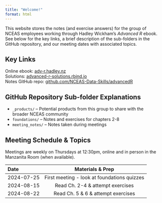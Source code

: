 ```yaml
---
title: "Welcome!"
format: html
---
```


This website stores the notes (and exercise answers) for the group of NCEAS employees working through Hadley Wickham's _Advanced R_ ebook. See below for the key links, a brief description of the sub-folders in the GitHub repository, and our meeting dates with associated topics.

## Key Links

Online ebook: [adv-r.hadley.nz](https://adv-r.hadley.nz/index.html)  
Solutions: [advanced-r-solutions.rbind.io](https://advanced-r-solutions.rbind.io/)  
Notes GitHub repo: [github.com/NCEAS-Data-Skills/advancedR](https://github.com/NCEAS-Data-Skills/advancedR)

## GitHub Repository Sub-folder Explanations

- `_products/` -- Potential products from this group to share with the broader NCEAS community
- `foundations/` -- Notes and exercises for chapters 2-8
- `meeting_notes/` -- Notes taken during meetings

## Meeting Schedule & Topics

Meetings are weekly on Thursdays at 12:30pm, online and in person in the Manzanita Room (when available). 

| Date       | Materials & Prep          |
|:-----------|:-------------------------:|
| 2024-07-25 | First meeting - look at foundations quizzes |
| 2024-08-15 | Read Ch. 2-4 & attempt exercises |
| 2024-08-22 | Read Ch. 5 & 6 & attempt exercises |
